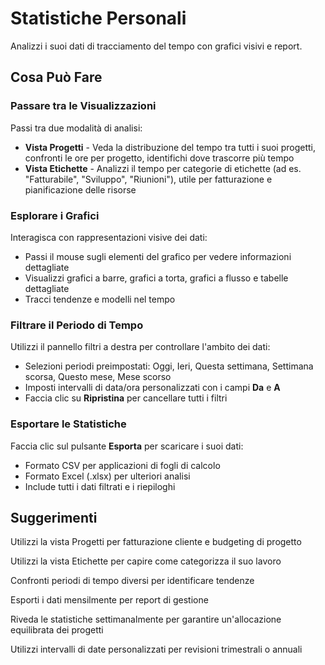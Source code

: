 # Statistiche Personali

Analizzi i suoi dati di tracciamento del tempo con grafici visivi e report.

## Cosa Può Fare

### Passare tra le Visualizzazioni
Passi tra due modalità di analisi:
- **Vista Progetti** - Veda la distribuzione del tempo tra tutti i suoi progetti, confronti le ore per progetto, identifichi dove trascorre più tempo
- **Vista Etichette** - Analizzi il tempo per categorie di etichette (ad es. "Fatturabile", "Sviluppo", "Riunioni"), utile per fatturazione e pianificazione delle risorse

### Esplorare i Grafici
Interagisca con rappresentazioni visive dei dati:
- Passi il mouse sugli elementi del grafico per vedere informazioni dettagliate
- Visualizzi grafici a barre, grafici a torta, grafici a flusso e tabelle dettagliate
- Tracci tendenze e modelli nel tempo

### Filtrare il Periodo di Tempo
Utilizzi il pannello filtri a destra per controllare l'ambito dei dati:
- Selezioni periodi preimpostati: Oggi, Ieri, Questa settimana, Settimana scorsa, Questo mese, Mese scorso
- Imposti intervalli di data/ora personalizzati con i campi **Da** e **A**
- Faccia clic su **Ripristina** per cancellare tutti i filtri

### Esportare le Statistiche
Faccia clic sul pulsante **Esporta** per scaricare i suoi dati:
- Formato CSV per applicazioni di fogli di calcolo
- Formato Excel (.xlsx) per ulteriori analisi
- Include tutti i dati filtrati e i riepiloghi

## Suggerimenti

<Tip>Utilizzi la vista Progetti per fatturazione cliente e budgeting di progetto</Tip>

<Tip>Utilizzi la vista Etichette per capire come categorizza il suo lavoro</Tip>

<Tip>Confronti periodi di tempo diversi per identificare tendenze</Tip>

<Tip>Esporti i dati mensilmente per report di gestione</Tip>

<Tip>Riveda le statistiche settimanalmente per garantire un'allocazione equilibrata dei progetti</Tip>

<Tip>Utilizzi intervalli di date personalizzati per revisioni trimestrali o annuali</Tip>
